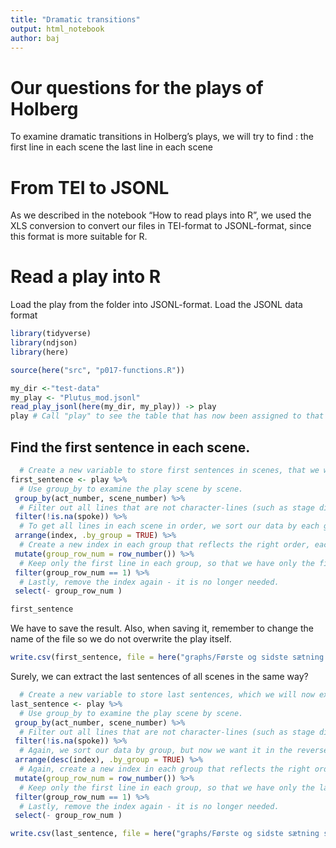 ```yaml
---
title: "Dramatic transitions"
output: html_notebook
author: baj
---
```


# Our questions for the plays of Holberg

To examine dramatic transitions in Holberg's plays, we will try to find :
the first line in each scene
the last line in each scene

# From TEI to JSONL

As we described in the notebook "How to read plays into R", we used the XLS conversion to convert our files in TEI-format to JSONL-format, since this format is more suitable for R.

# Read a play into R

Load the play from the folder into JSONL-format.
Load the JSONL data format

```r
library(tidyverse)
library(ndjson)
library(here)

source(here("src", "p017-functions.R"))

my_dir <-"test-data"
my_play <- "Plutus_mod.jsonl"
read_play_jsonl(here(my_dir, my_play)) -> play
play # Call "play" to see the table that has now been assigned to that variable.

```

## Find the first sentence in each scene.

```r
  # Create a new variable to store first sentences in scenes, that we will now extract.
first_sentence <- play %>%
  # Use group_by to examine the play scene by scene.
 group_by(act_number, scene_number) %>%
  # Filter out all lines that are not character-lines (such as stage directions).
 filter(!is.na(spoke)) %>%
  # To get all lines in each scene in order, we sort our data by each group (scene).
 arrange(index, .by_group = TRUE) %>%
  # Create a new index in each group that reflects the right order, each starting with the first line of each scene.
 mutate(group_row_num = row_number()) %>%
  # Keep only the first line in each group, so that we have only the first line of all of our scenes.
 filter(group_row_num == 1) %>%
  # Lastly, remove the index again - it is no longer needed.
 select(- group_row_num )

first_sentence
```

We have to save the result. 
Also, when saving it, remember to change the name of the file so we do not overwrite the play itself.

```r
write.csv(first_sentence, file = here("graphs/Første og sidste sætning sagt/first_sentence_Plutus.csv"))
```

Surely, we can extract the last sentences of all scenes in the same way?

```r
  # Create a new variable to store last sentences, which we will now extract.
last_sentence <- play %>%
  # Use group_by to examine the play scene by scene.
 group_by(act_number, scene_number) %>%
  # Filter out all lines that are not character-lines (such as stage directions).
 filter(!is.na(spoke)) %>%
  # Again, we sort our data by group, but now we want it in the reverse order, so the last sentences of each scene to come first.
 arrange(desc(index), .by_group = TRUE) %>%
  # Again, create a new index in each group that reflects the right order, each now starting with the last line of each scene.
 mutate(group_row_num = row_number()) %>%
  # Keep only the first line in each group, so that we have only the last line of all of our scenes.
 filter(group_row_num == 1) %>%
  # Lastly, remove the index again - it is no longer needed.
 select(- group_row_num )

write.csv(last_sentence, file = here("graphs/Første og sidste sætning sagt/last_sentence_Plutus.csv"))
```





